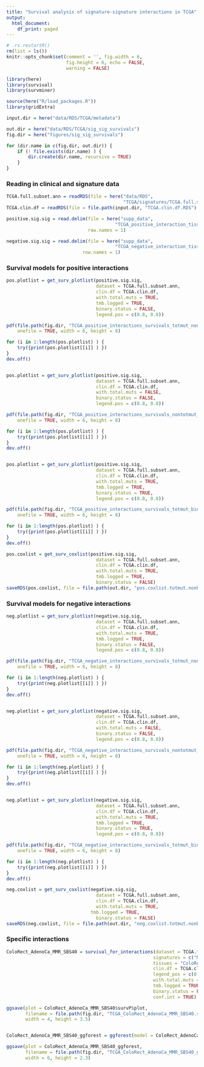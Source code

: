 ```yaml
---
title: "Survival analysis of signature-signature interactions in TCGA"
output: 
  html_document:
    df_print: paged
---
```


```r
# .rs.restartR()
rm(list = ls())
knitr::opts_chunk$set(comment = '', fig.width = 6, 
                      fig.height = 6, echo = FALSE, 
                      warning = FALSE)
```

```r
library(here)
library(survival)
library(survminer)

source(here("R/load_packages.R"))
library(gridExtra)

input.dir = here("data/RDS/TCGA/metadata")

out.dir = here("data/RDS/TCGA/sig_sig_survivals")
fig.dir = here("figures/sig_sig_survivals")

for (dir.name in c(fig.dir, out.dir)) {
    if (! file.exists(dir.name) ) {
        dir.create(dir.name, recursive = TRUE)
    }
}
```

### Reading in clinical and signature data

```r
TCGA.full.subset.ann = readRDS(file = here("data/RDS",
                                           "TCGA/signatures/TCGA.full.subset.ann.RDS"))   
TCGA.clin.df = readRDS(file = file.path(input.dir, "TCGA.clin.df.RDS") )

positive.sig.sig = read.delim(file = here("supp_data", 
                                        "TCGA_positive_interaction_tissue_summaries.tsv"),
                              row.names = 1)

negative.sig.sig = read.delim(file = here("supp_data", 
                                        "TCGA_negative_interaction_tissue_summaries.tsv"),
                            row.names = 1)
```


### Survival models for positive interactions

```r
pos.plotlist = get_surv_plotlist(positive.sig.sig, 
                                 dataset = TCGA.full.subset.ann,
                                 clin.df = TCGA.clin.df,
                                 with.total.muts = TRUE, 
                                 tmb.logged = TRUE,
                                 binary.status = FALSE,
                                 legend.pos = c(0.8, 0.8))

pdf(file.path(fig.dir, "TCGA_positive_interactions_survivals_totmut_nonbinary.pdf"),
    onefile = TRUE, width = 6, height = 8)

for (i in 1:length(pos.plotlist) ) {
    try({print(pos.plotlist[[i]] ) })
}
dev.off()


pos.plotlist = get_surv_plotlist(positive.sig.sig, 
                                 dataset = TCGA.full.subset.ann,
                                 clin.df = TCGA.clin.df,
                                 with.total.muts = FALSE, 
                                 binary.status = FALSE,
                                 legend.pos = c(0.8, 0.8))

pdf(file.path(fig.dir, "TCGA_positive_interactions_survivals_nontotmut_nonbinary.pdf"),
    onefile = TRUE, width = 6, height = 8)

for (i in 1:length(pos.plotlist) ) {
    try({print(pos.plotlist[[i]] ) })
}
dev.off()


pos.plotlist = get_surv_plotlist(positive.sig.sig, 
                                 dataset = TCGA.full.subset.ann,
                                 clin.df = TCGA.clin.df,
                                 with.total.muts = TRUE, 
                                 tmb.logged = TRUE,
                                 binary.status = TRUE,
                                 legend.pos = c(0.8, 0.8))

pdf(file.path(fig.dir, "TCGA_positive_interactions_survivals_totmut_binary.pdf"),
    onefile = TRUE, width = 6, height = 8)

for (i in 1:length(pos.plotlist) ) {
    try({print(pos.plotlist[[i]] ) })
}
dev.off()
```


```r
pos.coxlist = get_surv_coxlist(positive.sig.sig, 
                                 dataset = TCGA.full.subset.ann,
                                 clin.df = TCGA.clin.df,
                                 with.total.muts = TRUE, 
                                 tmb.logged = TRUE,
                                 binary.status = FALSE)
saveRDS(pos.coxlist, file = file.path(out.dir, "pos.coxlist.totmut.nonbinary.RDS"))
```


### Survival models for negative interactions

```r
neg.plotlist = get_surv_plotlist(negative.sig.sig, 
                                 dataset = TCGA.full.subset.ann,
                                 clin.df = TCGA.clin.df,
                                 with.total.muts = TRUE,
                                 tmb.logged = TRUE,
                                 binary.status = FALSE,
                                 legend.pos = c(0.8, 0.8))

pdf(file.path(fig.dir, "TCGA_negative_interactions_survivals_totmut_nonbinary.pdf"),
    onefile = TRUE, width = 6, height = 8)

for (i in 1:length(neg.plotlist) ) {
    try({print(neg.plotlist[[i]] ) })
}
dev.off()


neg.plotlist = get_surv_plotlist(negative.sig.sig, 
                                 dataset = TCGA.full.subset.ann,
                                 clin.df = TCGA.clin.df,
                                 with.total.muts = FALSE, 
                                 binary.status = FALSE,
                                 legend.pos = c(0.8, 0.8))

pdf(file.path(fig.dir, "TCGA_negative_interactions_survivals_nontotmut_nonbinary.pdf"),
    onefile = TRUE, width = 6, height = 8)

for (i in 1:length(neg.plotlist) ) {
    try({print(neg.plotlist[[i]] ) })
}
dev.off()


neg.plotlist = get_surv_plotlist(negative.sig.sig, 
                                 dataset = TCGA.full.subset.ann,
                                 clin.df = TCGA.clin.df,
                                 with.total.muts = TRUE, 
                                 tmb.logged = TRUE,
                                 binary.status = TRUE,
                                 legend.pos = c(0.8, 0.8))

pdf(file.path(fig.dir, "TCGA_negative_interactions_survivals_totmut_binary.pdf"),
    onefile = TRUE, width = 6, height = 8)

for (i in 1:length(neg.plotlist) ) {
    try({print(neg.plotlist[[i]] ) })
}
dev.off()
```

```r
neg.coxlist = get_surv_coxlist(negative.sig.sig, 
                                 dataset = TCGA.full.subset.ann,
                                 clin.df = TCGA.clin.df,
                                 with.total.muts = TRUE, 
                               tmb.logged = TRUE,
                                 binary.status = FALSE)
saveRDS(neg.coxlist, file = file.path(out.dir, "neg.coxlist.totmut.nonbinary.RDS"))
```


### Specific interactions

```r
ColoRect_AdenoCa_MMR_SBS40 = survival_for_interactions(dataset = TCGA.full.subset.ann, 
                                                      signatures = c("MMR", "SBS40"), 
                                                      tissues = "ColoRect_AdenoCa", 
                                                      clin.df = TCGA.clin.df,
                                                      legend_pos = c(0.7, 0.22),
                                                      with.total.muts = TRUE,
                                                      tmb.logged = TRUE,
                                                      binary.status = FALSE,
                                                      conf.int = TRUE)

ggsave(plot = ColoRect_AdenoCa_MMR_SBS40$survP$plot,
       filename = file.path(fig.dir, "TCGA_ColoRect_AdenoCa_MMR_SBS40.survivals.pdf"),
       width = 4, height = 3.5)


ColoRect_AdenoCa_MMR_SBS40_ggforest = ggforest(model = ColoRect_AdenoCa_MMR_SBS40$coxout, data = ColoRect_AdenoCa_MMR_SBS40$survival.df)

ggsave(plot = ColoRect_AdenoCa_MMR_SBS40_ggforest,
       filename = file.path(fig.dir, "TCGA_ColoRect_AdenoCa_MMR_SBS40_ggforest.ggforest.pdf"),
       width = 6, height = 2.3)



```

